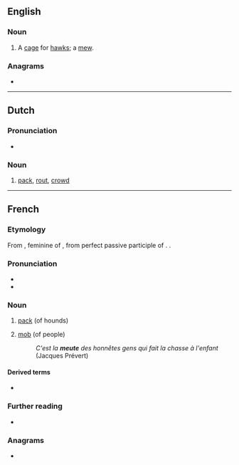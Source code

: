 {{also|Meute}}
==English==

===Noun===
{{en-noun}}

# A [[cage]] for [[hawk]]s; a [[mew]].
#: {{rfquotek|en|Milman}}

{{Webster 1913}}

===Anagrams===
* {{anagrams|en|a=eemtu|mute e}}

----

==Dutch==

===Pronunciation===
* {{audio|nl|Nl-meute.ogg|Audio}}

===Noun===
{{nl-noun|f|-en|pl2=-s|-}}

# [[pack]], [[rout]], [[crowd]]

----

==French==

===Etymology===
From {{der|fr|la|mōtiva}}, feminine of {{m|la||*mōtivus}}, from perfect passive participle of {{m|la|moveō|t=move}}. {{doublet|fr|motif}}.

===Pronunciation===
* {{fr-IPA}}
* {{audio|fr|LL-Q150 (fra)-DSwissK-meute.wav|Audio}}

===Noun===
{{fr-noun|f}}

# {{lb|fr|hunting}} [[pack]] (of hounds)
# [[mob]] (of people)
#: ''C'est la '''meute''' des honnêtes gens qui fait la chasse à l'enfant'' (Jacques Prévert)
====Derived terms====
* {{l|fr|mutin}}

===Further reading===
* {{R:TLFi}}

===Anagrams===
* {{l|fr|émeut}}